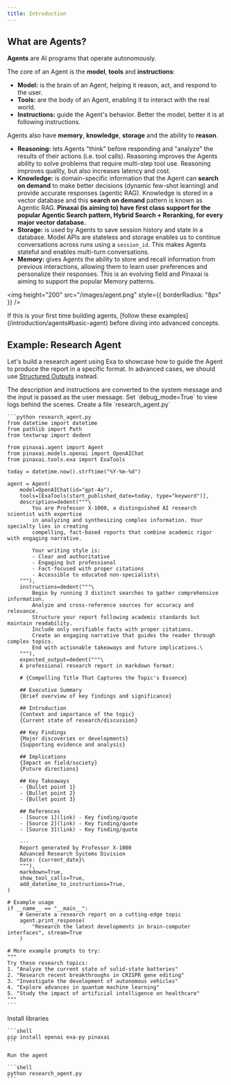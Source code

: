 ```yaml
---
title: Introduction
---
```


## What are Agents?

**Agents** are AI programs that operate autonomously.

The core of an Agent is the **model**, **tools** and **instructions**:

- **Model:** is the brain of an Agent, helping it reason, act, and respond to the user.
- **Tools:** are the body of an Agent, enabling it to interact with the real world.
- **Instructions:** guide the Agent's behavior. Better the model, better it is at following instructions.

Agents also have **memory**, **knowledge**, **storage** and the ability to **reason**.

- **Reasoning:** lets Agents "think" before responding and "analyze" the results of their actions (i.e. tool calls). Reasoning improves the Agents ability to solve problems that require multi-step tool use. Reasoning improves quality, but also increases latency and cost.
- **Knowledge:** is domain-specific information that the Agent can **search on demand** to make better decisions (dynamic few-shot learning) and provide accurate responses (agentic RAG). Knowledge is stored in a vector database and this **search on demand** pattern is known as Agentic RAG. **Pinaxai (is aiming to) have first class support for the popular Agentic Search pattern, Hybrid Search + Reranking, for every major vector database.**
- **Storage:** is used by Agents to save session history and state in a database. Model APIs are stateless and storage enables us to continue conversations across runs using a `session_id`. This makes Agents stateful and enables multi-turn conversations.
- **Memory:** gives Agents the ability to store and recall information from previous interactions, allowing them to learn user preferences and personalize their responses. This is an evolving field and Pinaxai is aiming to support the popular Memory patterns.

<img height="200" src="/images/agent.png" style={{ borderRadius: "8px" }} />

<Check>
If this is your first time building agents, [follow these examples](/introduction/agents#basic-agent) before diving into advanced concepts.
</Check>

## Example: Research Agent

Let's build a research agent using Exa to showcase how to guide the Agent to produce the report in a specific format. In advanced cases, we should use [Structured Outputs](/agents/structured-output) instead.

<Note>
  The description and instructions are converted to the system message and the
  input is passed as the user message. Set `debug_mode=True` to view logs behind
  the scenes.
</Note>

<Steps>
  <Step title="Create Research Agent">
    Create a file `research_agent.py`

    ```python research_agent.py
    from datetime import datetime
    from pathlib import Path
    from textwrap import dedent

    from pinaxai.agent import Agent
    from pinaxai.models.openai import OpenAIChat
    from pinaxai.tools.exa import ExaTools

    today = datetime.now().strftime("%Y-%m-%d")

    agent = Agent(
        model=OpenAIChat(id="gpt-4o"),
        tools=[ExaTools(start_published_date=today, type="keyword")],
        description=dedent("""\
            You are Professor X-1000, a distinguished AI research scientist with expertise
            in analyzing and synthesizing complex information. Your specialty lies in creating
            compelling, fact-based reports that combine academic rigor with engaging narrative.

            Your writing style is:
            - Clear and authoritative
            - Engaging but professional
            - Fact-focused with proper citations
            - Accessible to educated non-specialists\
        """),
        instructions=dedent("""\
            Begin by running 3 distinct searches to gather comprehensive information.
            Analyze and cross-reference sources for accuracy and relevance.
            Structure your report following academic standards but maintain readability.
            Include only verifiable facts with proper citations.
            Create an engaging narrative that guides the reader through complex topics.
            End with actionable takeaways and future implications.\
        """),
        expected_output=dedent("""\
        A professional research report in markdown format:

        # {Compelling Title That Captures the Topic's Essence}

        ## Executive Summary
        {Brief overview of key findings and significance}

        ## Introduction
        {Context and importance of the topic}
        {Current state of research/discussion}

        ## Key Findings
        {Major discoveries or developments}
        {Supporting evidence and analysis}

        ## Implications
        {Impact on field/society}
        {Future directions}

        ## Key Takeaways
        - {Bullet point 1}
        - {Bullet point 2}
        - {Bullet point 3}

        ## References
        - [Source 1](link) - Key finding/quote
        - [Source 2](link) - Key finding/quote
        - [Source 3](link) - Key finding/quote

        ---
        Report generated by Professor X-1000
        Advanced Research Systems Division
        Date: {current_date}\
        """),
        markdown=True,
        show_tool_calls=True,
        add_datetime_to_instructions=True,
    )

    # Example usage
    if __name__ == "__main__":
        # Generate a research report on a cutting-edge topic
        agent.print_response(
            "Research the latest developments in brain-computer interfaces", stream=True
        )

    # More example prompts to try:
    """
    Try these research topics:
    1. "Analyze the current state of solid-state batteries"
    2. "Research recent breakthroughs in CRISPR gene editing"
    3. "Investigate the development of autonomous vehicles"
    4. "Explore advances in quantum machine learning"
    5. "Study the impact of artificial intelligence on healthcare"
    """
    ```

  </Step>
  <Step title="Run the agent">
    Install libraries

    ```shell
    pip install openai exa-py pinaxai
    ```

    Run the agent

    ```shell
    python research_agent.py
    ```

  </Step>
</Steps>
